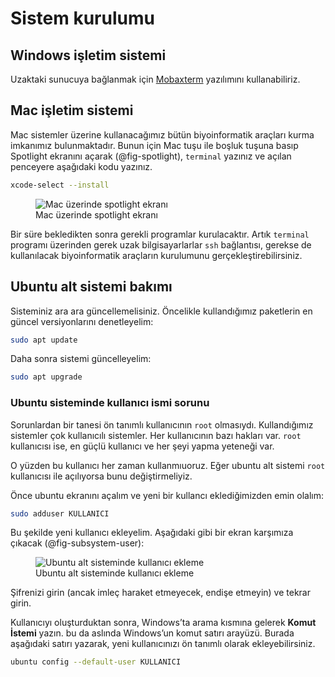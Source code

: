 # Sistem kurulumu

## Windows işletim sistemi

Uzaktaki sunucuya bağlanmak için [Mobaxterm](https://mobaxterm.mobatek.net/) yazılımını kullanabiliriz.

## Mac işletim sistemi

Mac sistemler üzerine kullanacağımız bütün biyoinformatik araçları kurma imkanımız bulunmaktadır. Bunun için Mac tuşu ile boşluk tuşuna basıp Spotlight ekranını açarak (@fig-spotlight),  `terminal` yazınız ve açılan penceyere aşağıdaki kodu yazınız.

```bash
xcode-select --install
```

![Mac üzerinde spotlight ekranı](images/macos.png){#fig-spotlight}

Bir süre bekledikten sonra gerekli programlar kurulacaktır. Artık `terminal` programı üzerinden gerek uzak bilgisayarlarlar `ssh` bağlantısı, gerekse de kullanılacak biyoinformatik araçların kurulumunu gerçekleştirebilirsiniz.

## Ubuntu alt sistemi bakımı

Sisteminiz ara ara güncellemelisiniz. Öncelikle kullandığımız paketlerin en güncel versiyonlarını denetleyelim:

```bash
sudo apt update
```

Daha sonra sistemi güncelleyelim:

```bash
sudo apt upgrade
```
### Ubuntu sisteminde kullanıcı ismi sorunu

Sorunlardan bir tanesi ön tanımlı kullanıcının `root` olmasıydı. Kullandığımız sistemler çok kullanıcılı sistemler. Her kullanıcının bazı hakları var. `root` kullanıcısı ise, en güçlü kullanıcı ve her şeyi yapma yeteneği var.

O yüzden bu kullanıcı her zaman kullanmıuoruz. Eğer ubuntu alt sistemi `root` kullanıcısı ile açılıyorsa bunu değiştirmeliyiz.

Önce ubuntu ekranını açalım ve yeni bir kullancı eklediğimizden emin olalım:

```bash
sudo adduser KULLANICI
``` 

Bu şekilde yeni kullanıcı ekleyelim. Aşağıdaki gibi bir ekran karşımıza çıkacak (@fig-subsystem-user):

![Ubuntu alt sisteminde kullanıcı ekleme](images/adduser.png){#fig-subsystem-user}

Şifrenizi girin (ancak imleç haraket etmeyecek, endişe etmeyin) ve tekrar girin.

Kullanıcıyı oluşturduktan sonra, Windows'ta arama kısmına gelerek **Komut İstemi** yazın. bu da aslında Windows'un komut satırı arayüzü. Burada aşağıdaki satırı yazarak, yeni kullanıcınızı ön tanımlı olarak ekleyebilirsiniz.

```bash
ubuntu config --default-user KULLANICI
```
